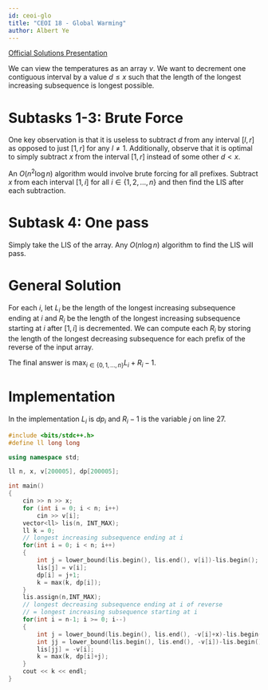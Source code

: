```yaml
---
id: ceoi-glo
title: "CEOI 18 - Global Warming"
author: Albert Ye
---
```


[Official Solutions Presentation](https://ceoi2018.pl/wp-content/uploads/2018/08/solutions_day1.pdf)

We can view the temperatures as an array $v$. We want to decrement one contiguous interval by a value $d \le x$ such that the length of the longest increasing subsequence is longest possible.

# Subtasks 1-3: Brute Force

One key observation is that it is useless to subtract $d$ from any interval $[l,r]$ as opposed to just $[1, r]$ for any $l \neq 1$. Additionally, observe that it is optimal to simply subtract $x$ from the interval $[1, r]$ instead of some other $d < x$.

An $O(n^2 \log n)$ algorithm would involve brute forcing for all prefixes. Subtract $x$ from each interval $[1, i]$ for all $i \in \{1, 2, \dotsc, n\}$ and then find the LIS after each subtraction.

# Subtask 4: One pass

Simply take the LIS of the array. Any $O(n \log n)$ algorithm to find the LIS will pass.

# General Solution

For each $i$, let $L_i$ be the length of the longest increasing subsequence ending at $i$ and $R_i$ be the length of the longest increasing subsequence starting at $i$ after $[1, i]$ is decremented. We can compute each $R_i$ by storing the length of the longest decreasing subsequence for each prefix of the reverse of the input array.

The final answer is $\max_{i \in \{0, 1, \dotsc, n\}} L_i+R_i-1$.

# Implementation

In the implementation $L_i$ is $dp_i$ and $R_i-1$ is the variable $j$ on line $27$.

<LanguageSection>
<CPPSection>

```cpp
#include <bits/stdc++.h>
#define ll long long

using namespace std;

ll n, x, v[200005], dp[200005];

int main()
{
	cin >> n >> x;
	for (int i = 0; i < n; i++)
		cin >> v[i];
	vector<ll> lis(n, INT_MAX);
	ll k = 0;
	// longest increasing subsequence ending at i
	for(int i = 0; i < n; i++)
	{
		int j = lower_bound(lis.begin(), lis.end(), v[i])-lis.begin();
		lis[j] = v[i];
		dp[i] = j+1;
		k = max(k, dp[i]);
	}
	lis.assign(n,INT_MAX);
	// longest decreasing subsequence ending at i of reverse
	// = longest increasing subsequence starting at i
	for(int i = n-1; i >= 0; i--)
	{
		int j = lower_bound(lis.begin(), lis.end(), -v[i]+x)-lis.begin();
		int jj = lower_bound(lis.begin(), lis.end(), -v[i])-lis.begin();
		lis[jj] = -v[i];
		k = max(k, dp[i]+j);
	}
	cout << k << endl;
}
```

</CPPSection>
</LanguageSection>
